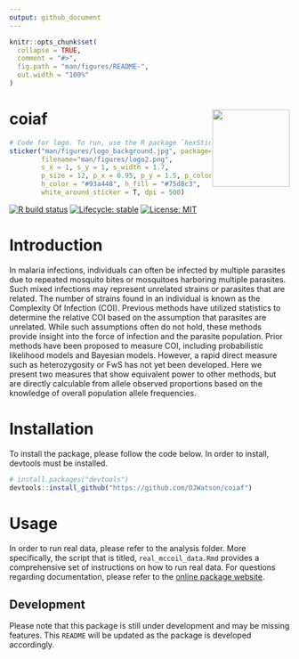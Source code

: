 ```yaml
---
output: github_document
---
```


<!-- README.md is generated from README.Rmd. Please edit that file -->

```r
knitr::opts_chunk$set(
  collapse = TRUE,
  comment = "#>",
  fig.path = "man/figures/README-",
  out.width = "100%"
)
```

# coiaf <a href='https://ojwatson.github.io/coiaf/'><img src='man/figures/logo.png' align="right" height="139" /></a>

```r
# Code for logo. To run, use the R package `hexSticker`
sticker("man/figures/logo_background.jpg", package="coiaf", 
        filename="man/figures/logo2.png", 
        s_x = 1, s_y = 1, s_width = 1.7,
        p_size = 12, p_x = 0.95, p_y = 1.5, p_color = "#fdead4",
        h_color = "#93a448", h_fill = "#75d8c3",
        white_around_sticker = T, dpi = 500)
```

<!-- badges: start -->
[![R build status](https://github.com/OJWatson/coiaf/workflows/R-CMD-check/badge.svg)](https://github.com/OJWatson/coiaf/actions)
[![Lifecycle: stable](https://img.shields.io/badge/lifecycle-stable-brightgreen.svg)](https://www.tidyverse.org/lifecycle/#stable)
[![License: MIT](https://img.shields.io/badge/License-MIT-yellow.svg)](https://opensource.org/licenses/MIT)
<!-- badges: end -->

# Introduction
In malaria infections, individuals can often be infected by multiple parasites due to repeated mosquito bites or mosquitoes harboring multiple parasites. Such mixed infections may represent unrelated strains or parasites that are related. The number of strains found in an individual is known as the Complexity Of Infection (COI). Previous methods have utilized statistics to determine the relative COI based on the assumption that parasites are unrelated. While such assumptions often do not hold, these methods provide insight into the force of infection and the parasite population. Prior methods have been proposed to measure COI, including probabilistic likelihood models and Bayesian models. However, a rapid direct measure such as heterozygosity or FwS has not yet been developed. Here we present two measures that show equivalent power to other methods, but are directly calculable from allele observed proportions based on the knowledge of overall population allele frequencies.  

# Installation
To install the package, please follow the code below. In order to install,
devtools must be installed.
```r
# install.packages("devtools")
devtools::install_github("https://github.com/OJWatson/coiaf")
```

# Usage
In order to run real data, please refer to the analysis folder. 
More specifically, the script that is titled, `real_mccoil_data.Rmd` provides
a comprehensive set of instructions on how to run real data. For questions
regarding documentation, please refer to the [online package website](https://ojwatson.github.io/coiaf/).

## Development
Please note that this package is still under development and may be missing 
features. This `README` will be updated as the package is developed accordingly.
